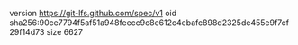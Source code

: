 version https://git-lfs.github.com/spec/v1
oid sha256:90ce7794f5af51a948feecc9c8e612c4ebafc898d2325de455e9f7cf29f14d73
size 6627
